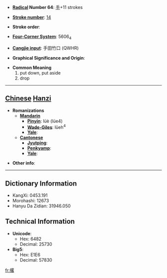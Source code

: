 * '''[[Wiktionary:Chinese radical index| Radical]] Number 64''': [[Wiktionary:Chinese radical index 手|手]]+11 strokes

* '''[[Wiktionary:Chinese total strokes index|Stroke number]]''': [[Wiktionary:Chinese total strokes index 14|14]]

* '''Stroke order''': 

* '''[[Wiktionary:Chinese four corner index|Four-Corner System]]''': 5606<sub>4</sub>

* '''[[Wiktionary:Chinese Cangjie index|Cangjie input]]''': 手田竹口 (QWHR)

* '''Graphical Significance and Origin''': 

* '''Common Meaning'''
*#put down, put aside
*# drop


----

== [[Chinese]] [[Hanzi]] ==

* '''Romanizations'''
** '''[[Mandarin]]'''
*** '''[[Pinyin]]''': lüè (lüe4)
*** '''[[Wade-Giles]]''': lüeh<sup>4</sup>
*** '''[[Yale]]''': 
** '''[[Cantonese]]'''
*** '''[[Jyutping]]''':
*** '''[[Penkyamp]]''': 
*** '''[[Yale]]''': 

* '''Other info''': 

----

== Dictionary Information ==

* KangXi: 0453.191
* Morohashi: 12673
* Hanyu Da Zidian: 31946.050

== Technical Information ==

* '''Unicode''':
** Hex: 6482
** Decimal: 25730
* '''Big5''':
** Hex: E1E6
** Decimal: 57830

[[fr:撂]]
